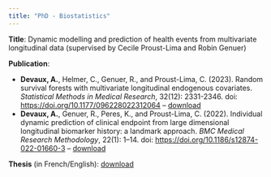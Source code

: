 ```yaml
---
title: "PhD - Biostatistics"
---
```


**Title**: Dynamic modelling and prediction of health events from multivariate longitudinal data (supervised by Cecile Proust-Lima and Robin Genuer)

**Publication**:

- **Devaux, A.**, Helmer, C., Genuer, R., and Proust-Lima, C. (2023). Random survival forests with multivariate longitudinal endogenous covariates. *Statistical Methods in Medical Research*, 32(12): 2331-2346. doi: [https://doi.org/10.1177/096228022312064](https://doi.org/10.1177/096228022312064) --  [download](files/devaux_2023.pdf)
- **Devaux, A.**, Genuer, R., Peres, K., and Proust-Lima, C. (2022). Individual dynamic prediction of clinical endpoint from large dimensional longitudinal biomarker history: a landmark approach. *BMC Medical Research Methodology*, 22(1): 1–14. doi: [https://doi.org/10.1186/s12874-022-01660-3](https://doi.org/10.1186/s12874-022-01660-3) -- [download](files/devaux_2022.pdf)

**Thesis** (in French/English): [download](files/devaux_phd.pdf)